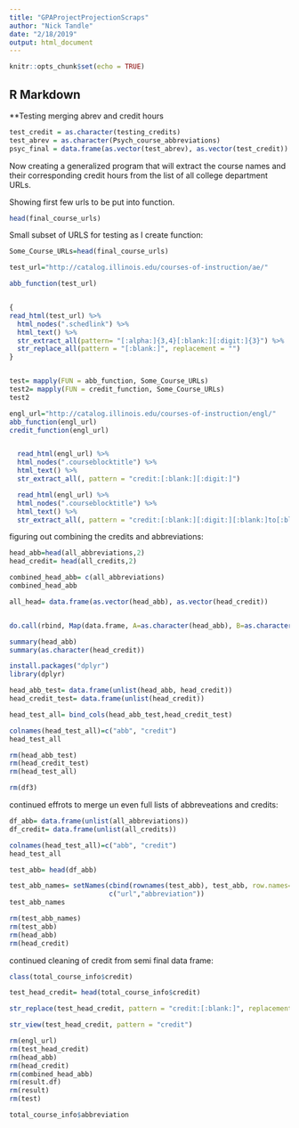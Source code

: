 ```yaml
---
title: "GPAProjectProjectionScraps"
author: "Nick Tandle"
date: "2/18/2019"
output: html_document
---
```


```r
knitr::opts_chunk$set(echo = TRUE)
```

## R Markdown

**Testing merging abrev and credit hours
```r
test_credit = as.character(testing_credits)
test_abrev = as.character(Psych_course_abbreviations)
psyc_final = data.frame(as.vector(test_abrev), as.vector(test_credit))

```



Now creating a generalized program that will extract the course names and their corresponding credit hours from the list of all college department URLs.

Showing first few urls to be put into function.
```r
head(final_course_urls)

```

Small subset of URLS for testing as I create function:
```r
Some_Course_URLs=head(final_course_urls)

```


```r
test_url="http://catalog.illinois.edu/courses-of-instruction/ae/"

abb_function(test_url)


{
read_html(test_url) %>%
  html_nodes(".schedlink") %>%
  html_text() %>%
  str_extract_all(pattern= "[:alpha:]{3,4}[:blank:][:digit:]{3}") %>%
  str_replace_all(pattern = "[:blank:]", replacement = "")
}


test= mapply(FUN = abb_function, Some_Course_URLs)
test2= mapply(FUN = credit_function, Some_Course_URLs)
test2

engl_url="http://catalog.illinois.edu/courses-of-instruction/engl/"
abb_function(engl_url)
credit_function(engl_url)


  read_html(engl_url) %>%
  html_nodes(".courseblocktitle") %>%
  html_text() %>%
  str_extract_all(, pattern = "credit:[:blank:][:digit:]")
```


```r
  read_html(engl_url) %>%
  html_nodes(".courseblocktitle") %>%
  html_text() %>%
  str_extract_all(, pattern = "credit:[:blank:][:digit:][:blank:]to[:blank:][:digit:]|credit:[:blank:][:digit:]")
```



figuring out combining the credits and abbreviations:
```r
head_abb=head(all_abbreviations,2)
head_credit= head(all_credits,2)

combined_head_abb= c(all_abbreviations)
combined_head_abb

all_head= data.frame(as.vector(head_abb), as.vector(head_credit))


do.call(rbind, Map(data.frame, A=as.character(head_abb), B=as.character(head_credit)))

summary(head_abb)
summary(as.character(head_credit))
```



```r
install.packages("dplyr")
library(dplyr)

head_abb_test= data.frame(unlist(head_abb, head_credit))
head_credit_test= data.frame(unlist(head_credit))

head_test_all= bind_cols(head_abb_test,head_credit_test)

colnames(head_test_all)=c("abb", "credit")
head_test_all
```


```r
rm(head_abb_test)
rm(head_credit_test)
rm(head_test_all)

rm(df3)
```



continued effrots to merge un even full lists of abbreveations and credits:
```r
df_abb= data.frame(unlist(all_abbreviations))
df_credit= data.frame(unlist(all_credits))

colnames(head_test_all)=c("abb", "credit")
head_test_all

test_abb= head(df_abb)
```

```r
test_abb_names= setNames(cbind(rownames(test_abb), test_abb, row.names= NULL),
                         c("url","abbreviation"))
test_abb_names
```

```r
rm(test_abb_names)
rm(test_abb)
rm(head_abb)
rm(head_credit)
```



continued cleaning of credit from semi final data frame:
```r
class(total_course_info$credit)

test_head_credit= head(total_course_info$credit)

str_replace(test_head_credit, pattern = "credit:[:blank:]", replacement = "")

str_view(test_head_credit, pattern = "credit")

```

```r
rm(engl_url)
rm(test_head_credit)
rm(head_abb)
rm(head_credit)
rm(combined_head_abb)
rm(result.df)
rm(result)
rm(test)
```


```r
total_course_info$abbreviation
```




































